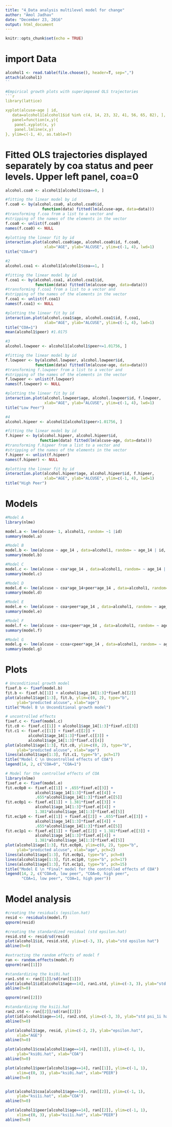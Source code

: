 ```yaml
---
title: "4_Data analysis multilevel model for change"
author: "Amol Jadhav"
date: "December 23, 2016"
output: html_document
---
```


```r
knitr::opts_chunk$set(echo = TRUE)
```

# import Data
```r
alcohol1 <- read.table(file.choose(), header=T, sep=",")
attach(alcohol1)
``

#Empirical growth plots with superimposed OLS trajectories
```r

library(lattice)

xyplot(alcuse~age | id, 
   data=alcohol1[alcohol1$id %in% c(4, 14, 23, 32, 41, 56, 65, 82), ], 
   panel=function(x,y){
	panel.xyplot(x, y)
	panel.lmline(x,y)
}, ylim=c(-1, 4), as.table=T)

```

# Fitted OLS trajectories displayed separately by coa status and peer levels. Upper left panel, coa=0
```r
alcohol.coa0 <- alcohol1[alcohol1$coa==0, ]

#fitting the linear model by id
f.coa0 <- by(alcohol.coa0, alcohol.coa0$id, 
                function(data) fitted(lm(alcuse~age, data=data)))
#transforming f.coa from a list to a vector and 
#stripping of the names of the elements in the vector
f.coa0 <- unlist(f.coa0)
names(f.coa0) <- NULL

#plotting the linear fit by id
interaction.plot(alcohol.coa0$age, alcohol.coa0$id, f.coa0, 
                 xlab="AGE", ylab="ALCUSE", ylim=c(-1, 4), lwd=1)
title("COA=0")

#2
alcohol.coa1 <- alcohol1[alcohol1$coa==1, ]

#fitting the linear model by id
f.coa1 <- by(alcohol.coa1, alcohol.coa1$id, 
             function(data) fitted(lm(alcuse~age, data=data)))
#transforming f.coa1 from a list to a vector and 
#stripping of the names of the elements in the vector
f.coa1 <- unlist(f.coa1)
names(f.coa1) <- NULL

#plotting the linear fit by id
interaction.plot(alcohol.coa1$age, alcohol.coa1$id, f.coa1, 
                 xlab="AGE", ylab="ALCUSE", ylim=c(-1, 4), lwd=1)
title("COA=1")
mean(alcohol1$peer) #1.0175

#3
alcohol.lowpeer <- alcohol1[alcohol1$peer<=1.01756, ]

#fitting the linear model by id
f.lowpeer <- by(alcohol.lowpeer, alcohol.lowpeer$id, 
             function(data) fitted(lm(alcuse~age, data=data)))
#transforming f.lowpeer from a list to a vector and 
#stripping of the names of the elements in the vector
f.lowpeer <- unlist(f.lowpeer)
names(f.lowpeer) <- NULL

#plotting the linear fit by id
interaction.plot(alcohol.lowpeer$age, alcohol.lowpeer$id, f.lowpeer, 
                 xlab="AGE", ylab="ALCUSE", ylim=c(-1, 4), lwd=1)
title("Low Peer")

#4
alcohol.hipeer <- alcohol1[alcohol1$peer>1.01756, ]

#fitting the linear model by id
f.hipeer <- by(alcohol.hipeer, alcohol.hipeer$id, 
               function(data) fitted(lm(alcuse~age, data=data)))
#transforming f.hipeer from a list to a vector and 
#stripping of the names of the elements in the vector
f.hipeer <- unlist(f.hipeer)
names(f.hipeer) <- NULL

#plotting the linear fit by id
interaction.plot(alcohol.hipeer$age, alcohol.hipeer$id, f.hipeer, 
                 xlab="AGE", ylab="ALCUSE", ylim=c(-1, 4), lwd=1)
title("High Peer")

```


# Models
```r
#Model A
library(nlme)

model.a <- lme(alcuse~ 1, alcohol1, random= ~1 |id)
summary(model.a)

#Model B
model.b <- lme(alcuse ~ age_14 , data=alcohol1, random= ~ age_14 | id, method="ML")
summary(model.b)

#Model C
model.c <- lme(alcuse ~ coa*age_14 , data=alcohol1, random= ~ age_14 | id, method="ML")
summary(model.c)

#Model D
model.d <- lme(alcuse ~ coa*age_14+peer*age_14 , data=alcohol1, random= ~ age_14 | id, method="ML")
summary(model.d)

#Model E
model.e <- lme(alcuse ~ coa+peer*age_14 , data=alcohol1, random= ~ age_14 | id, method="ML")
summary(model.e)

#Model F
model.f <- lme(alcuse ~ coa+cpeer*age_14 , data=alcohol1, random= ~ age_14 | id, method="ML")
summary(model.f)

#Model G
model.g <- lme(alcuse ~ ccoa+cpeer*age_14 , data=alcohol1, random= ~ age_14 | id, method="ML")
summary(model.g)
```

# Plots
```r
# Unconditional growth model
fixef.b <- fixef(model.b)
fit.b <- fixef.b[[1]] + alcohol1$age_14[1:3]*fixef.b[[2]]
plot(alcohol1$age[1:3], fit.b, ylim=c(0, 2), type="b", 
     ylab="predicted alcuse", xlab="age")   
title("Model B \n Unconditional growth model")

# uncontrolled effects
fixef.c <- fixef(model.c)
fit.c0 <- fixef.c[[1]] + alcohol1$age_14[1:3]*fixef.c[[3]]
fit.c1 <- fixef.c[[1]] + fixef.c[[2]] + 
          alcohol1$age_14[1:3]*fixef.c[[3]] +
          alcohol1$age_14[1:3]*fixef.c[[4]]
plot(alcohol1$age[1:3], fit.c0, ylim=c(0, 2), type="b", 
     ylab="predicted alcuse", xlab="age")
lines(alcohol1$age[1:3], fit.c1, type="b", pch=17)   
title("Model C \n Uncontrolled effects of COA") 
legend(14, 2, c("COA=0", "COA=1")

# Model for the controlled effects of COA
library(nlme)
fixef.e <- fixef(model.e)
fit.ec0p0 <- fixef.e[[1]] + .655*fixef.e[[3]] +
             alcohol1$age_14[1:3]*fixef.e[[4]] +
             .655*alcohol1$age_14[1:3]*fixef.e[[5]]   
fit.ec0p1 <- fixef.e[[1]] + 1.381*fixef.e[[3]] +
             alcohol1$age_14[1:3]*fixef.e[[4]] +
             1.381*alcohol1$age_14[1:3]*fixef.e[[5]] 
fit.ec1p0 <- fixef.e[[1]] + fixef.e[[2]] + .655*fixef.e[[3]] +
             alcohol1$age_14[1:3]*fixef.e[[4]] +
             .655*alcohol1$age_14[1:3]*fixef.e[[5]] 
fit.ec1p1 <- fixef.e[[1]] + fixef.e[[2]] + 1.381*fixef.e[[3]] +
             alcohol1$age_14[1:3]*fixef.e[[4]] +
             1.381*alcohol1$age_14[1:3]*fixef.e[[5]]
plot(alcohol1$age[1:3], fit.ec0p0, ylim=c(0, 2), type="b", 
     ylab="predicted alcuse", xlab="age", pch=2)
lines(alcohol1$age[1:3], fit.ec0p1, type="b", pch=0)   
lines(alcohol1$age[1:3], fit.ec1p0, type="b", pch=17)   
lines(alcohol1$age[1:3], fit.ec1p1, type="b", pch=15)   
title("Model E \n *Final* model for the controlled effects of COA") 
legend(14, 2, c("COA=0, low peer", "COA=0, high peer", 
       "COA=1, low peer", "COA=1, high peer"))

```

# Model analysis
```r
#creating the residuals (epsilon.hat)
resid <- residuals(model.f)
qqnorm(resid)

#creating the standardized residual (std epsilon.hat)
resid.std <- resid/sd(resid)
plot(alcohol1$id, resid.std, ylim=c(-3, 3), ylab="std epsilon hat")
abline(h=0)

#extracting the random effects of model f
ran <- random.effects(model.f)
qqnorm(ran[[1]])

#standardizing the ksi0i.hat
ran1.std <- ran[[1]]/sd(ran[[1]])
plot(alcohol1$id[alcohol1$age==14], ran1.std, ylim=c(-3, 3), ylab="std psi_0i hat")
abline(h=0)

qqnorm(ran[[2]])

#standardizing the ksi1i.hat
ran2.std <- ran[[2]]/sd(ran[[2]])
plot(id[alcohol1$age==14], ran2.std, ylim=c(-3, 3), ylab="std psi_1i hat")
abline(h=0)

plot(alcohol1$age, resid, ylim=c(-2, 2), ylab="epsilon.hat", 
     xlab="AGE")
abline(h=0)

plot(alcohol1$coa[alcohol1$age==14], ran[[1]], ylim=c(-1, 1), 
     ylab="ksi0i.hat", xlab="COA")
abline(h=0)

plot(alcohol1$peer[alcohol1$age==14], ran[[1]], ylim=c(-1, 1), 
     xlim=c(0, 3), ylab="ksi0i.hat", xlab="PEER")
abline(h=0)


plot(alcohol1$coa[alcohol1$age==14], ran[[2]], ylim=c(-1, 1), 
     ylab="ksi1i.hat", xlab="COA")
abline(h=0)

plot(alcohol1$peer[alcohol1$age==14], ran[[2]], ylim=c(-1, 1), 
     xlim=c(0, 3), ylab="ksi1i.hat", xlab="PEER")
abline(h=0)
```

